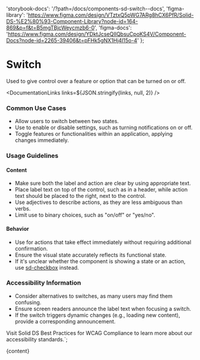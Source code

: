 

  'storybook-docs': '/?path=/docs/components-sd-switch--docs',
  'figma-library':
    'https://www.figma.com/design/VTztxQ5pWG7ARg8hCX6PfR/Solid-DS-%E2%80%93-Component-Library?node-id=164-869&p=f&t=B5mgTBjcWeycmzb6-0',
  'figma-docs':
    'https://www.figma.com/design/YDktJcseQIIQbsuCpoKS4V/Component-Docs?node-id=2265-39406&t=pFHk5gNX1Hj4l15o-4'
};

# Switch

Used to give control over a feature or option that can be turned on or off.

<DefaultStory />

<DocumentationLinks links=${JSON.stringify(links, null, 2)} />

### Common Use Cases

- Allow users to switch between two states.
- Use to enable or disable settings, such as turning notifications on or off.
- Toggle features or functionalities within an application, applying changes immediately.

### Usage Guidelines

#### Content

- Make sure both the label and action are clear by using appropriate text.
- Place label text on top of the control, such as in a header, while action text should be placed to the right, next to the control.
- Use adjectives to describe actions, as they are less ambiguous than verbs.
- Limit use to binary choices, such as "on/off" or "yes/no".

#### Behavior

- Use for actions that take effect immediately without requiring additional confirmation.
- Ensure the visual state accurately reflects its functional state.
- If it's unclear whether the component is showing a state or an action, use [sd-checkbox](/?path=/docs/components-sd-checkbox--docs) instead.

### Accessibility Information

- Consider alternatives to switches, as many users may find them confusing.
- Ensure screen readers announce the label text when focusing a switch.
- If the switch triggers dynamic changes (e.g., loading new content), provide a corresponding announcement.

Visit <sd-link href="https://www.figma.com/design/YDktJcseQIIQbsuCpoKS4V/Component-Docs?node-id=10708-5011&t=Z1FxSGWkmXG5r5sw-4" target="_blank">Solid DS Best Practices for WCAG Compliance</sd-link> to learn more about our accessibility standards.`;

<Meta title="Components/sd-switch/Overview" />

<OverviewFormatter story={SdSwitchStories.Default}>{content}</OverviewFormatter>
